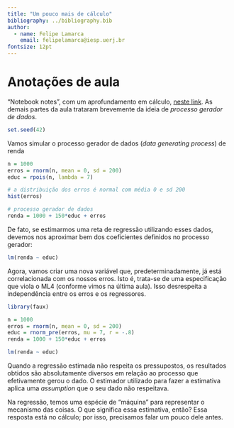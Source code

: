 ```yaml
---
title: "Um pouco mais de cálculo"
bibliography: ../bibliography.bib
author:
  - name: Felipe Lamarca
    email: felipelamarca@iesp.uerj.br
fontsize: 12pt
---
```


# Anotações de aula {.unnumbered}

"Notebook notes", com um aprofundamento em cálculo, [neste link](pdf-aulas/Lego%20II%20-%20Aula%202.pdf). As demais partes da aula trataram brevemente da ideia de _processo gerador de dados_.

```r
set.seed(42)
```

Vamos simular o processo gerador de dados (*data generating process*) de renda

```r
n = 1000
erros = rnorm(n, mean = 0, sd = 200)
educ = rpois(n, lambda = 7)

# a distribuição dos erros é normal com média 0 e sd 200
hist(erros)

# processo gerador de dados
renda = 1000 + 150*educ + erros
```

De fato, se estimarmos uma reta de regressão utilizando esses dados, devemos nos aproximar bem dos coeficientes definidos no processo gerador:

```r
lm(renda ~ educ)
```

Agora, vamos criar uma nova variável que, predeterminadamente, já está correlacionada com os nossos erros. Isto é, trata-se de uma especificação que viola o ML4 (conforme vimos na última aula). Isso desrespeita a independência entre os erros e os regressores.

```r
library(faux)

n = 1000
erros = rnorm(n, mean = 0, sd = 200)
educ = rnorm_pre(erros, mu = 7, r = -.8)
renda = 1000 + 150*educ + erros

lm(renda ~ educ)
```

Quando a regressão estimada não respeita os pressupostos, os resultados obtidos são absolutamente diversos em relação ao processo que efetivamente gerou o dado. O estimador utilizado para fazer a estimativa aplica uma *assumption* que o seu dado não respeitava.

Na regressão, temos uma espécie de "máquina" para representar o mecanismo das coisas. O que significa essa estimativa, então? Essa resposta está no cálculo; por isso, precisamos falar um pouco dele antes.
